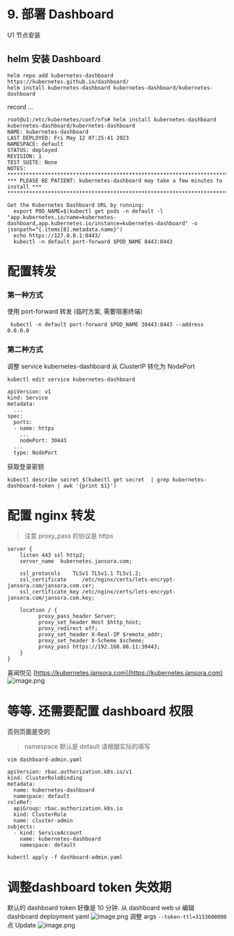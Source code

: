 # 9. 部署 Dashboard


<Callout type="warning" emoji="⚠️">
    U1 节点安装
</Callout>



## helm 安装 Dashboard

```
helm repo add kubernetes-dashboard https://kubernetes.github.io/dashboard/
helm install kubernetes-dashboard kubernetes-dashboard/kubernetes-dashboard
```

record ...

```
root@u1:/etc/kubernetes/conf/nfs# helm install kubernetes-dashboard kubernetes-dashboard/kubernetes-dashboard
NAME: kubernetes-dashboard
LAST DEPLOYED: Fri May 12 07:25:41 2023
NAMESPACE: default
STATUS: deployed
REVISION: 1
TEST SUITE: None
NOTES:
*********************************************************************************
*** PLEASE BE PATIENT: kubernetes-dashboard may take a few minutes to install ***
*********************************************************************************

Get the Kubernetes Dashboard URL by running:
  export POD_NAME=$(kubectl get pods -n default -l "app.kubernetes.io/name=kubernetes-dashboard,app.kubernetes.io/instance=kubernetes-dashboard" -o jsonpath="{.items[0].metadata.name}")
  echo https://127.0.0.1:8443/
  kubectl -n default port-forward $POD_NAME 8443:8443
```
# 配置转发
### 第一种方式
使用 port-forward 转发 (临时方案, 需要阻塞终端)
```
 kubectl -n default port-forward $POD_NAME 30443:8443 --address 0.0.0.0
```
### 第二种方式
调整 service kubernetes-dashboard
从 ClusterIP 转化为 NodePort
```
kubectl edit service kubernetes-dashboard
```
```
apiVersion: v1
kind: Service
metadata:
  ...
spec:
  ports:
  - name: https
    ...
    nodePort: 30443
  ...
  type: NodePort
```

获取登录密钥

```
kubectl describe secret $(kubectl get secret  | grep kubernetes-dashboard-token | awk '{print $1}')
```

# 配置 nginx 转发

> 注意 proxy_pass 的协议是 https


```
server {
    listen 443 ssl http2;
    server_name  kubernetes.jansora.com;

    ssl_protocols    TLSv1 TLSv1.1 TLSv1.2;
    ssl_certificate     /etc/nginx/certs/lets-encrypt-jansora.com/jansora.com.cer;
    ssl_certificate_key /etc/nginx/certs/lets-encrypt-jansora.com/jansora.com.key;

    location / {
          proxy_pass_header Server;
          proxy_set_header Host $http_host;
          proxy_redirect off;
          proxy_set_header X-Real-IP $remote_addr;
          proxy_set_header X-Scheme $scheme;
          proxy_pass https://192.168.88.11:30443;
    }
}
```

喜闻悦见
[https://kubernetes.jansora.com](https://kubernetes.jansora.com)
![image.png](https://cdn.jansora.com/application/Jansora/2022/10/25/05:05:59/image.png#id=Q0Ppk&originHeight=1310&originWidth=3238&originalType=binary&ratio=1&rotation=0&showTitle=true&status=done&style=none&title=image.png "image.png")
# 等等. 还需要配置 dashboard 权限
否则页面是空的
> namespace 默认是 default 请根据实际的填写

`vim dashboard-admin.yaml`

```
apiVersion: rbac.authorization.k8s.io/v1
kind: ClusterRoleBinding
metadata:
  name: kubernetes-dashboard
  namespace: default
roleRef:
  apiGroup: rbac.authorization.k8s.io
  kind: ClusterRole
  name: cluster-admin
subjects:
  - kind: ServiceAccount
    name: kubernetes-dashboard
    namespace: default
```
`kubectl apply -f dashboard-admin.yaml`
# 调整dashboard token 失效期
默认的 dashboard token 好像是 10 分钟.
从 dashboard web ui 编辑 dashboard deployment yaml
![image.png](https://cdn.nlark.com/yuque/0/2022/png/234270/1672103605102-a6e6d26d-c94a-48d0-8c2e-44d07bf02103.png#averageHue=%231d1d1d&clientId=u8da0c265-7735-4&from=paste&height=602&id=u552fa3f4&originHeight=1204&originWidth=3666&originalType=binary&ratio=1&rotation=0&showTitle=false&size=287629&status=done&style=none&taskId=u9ea7dbbf-c08c-455f-b63e-7f046dbab20&title=&width=1833)
调整 args `--token-ttl=3153600000` 点 Update
![image.png](https://cdn.nlark.com/yuque/0/2022/png/234270/1672103523742-929914eb-492a-4f61-a318-dec9d3582656.png#averageHue=%23232222&clientId=u8da0c265-7735-4&from=paste&height=666&id=u3abd6603&originHeight=1332&originWidth=1890&originalType=binary&ratio=1&rotation=0&showTitle=false&size=246315&status=done&style=none&taskId=u7c494f0c-c333-4561-bdca-bf298ecff9e&title=&width=945)

